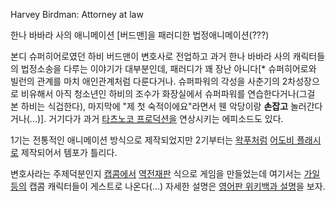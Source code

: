 Harvey Birdman: Attorney at law

한나 바바라 사의 애니메이션 [버드맨]을 패러디한 법정애니메이션(???)

본디 슈퍼히어로였던 하비 버드맨이 변호사로 전업하고 과거 한나 바바라 사의 캐릭터들의 법정소송을 다루는 이야기가 대부분인데, 패러디가 꽤 장난 아니다[* 슈퍼히어로와 빌런의 관계를 마치 애인관계처럼 다룬다거나.  슈퍼파워의 각성을 사춘기의 2차성장으로 비유해서 아직 청소년인 하비의 조수가 화장실에서 슈퍼파워를 연습한다거나(그걸 본 하비는 식겁한다), 마지막에 "제 첫 숙적이에요"라면서 웬 악당이랑 '''손잡고''' 놀러간다거나(...)].  거기다가 과거 [[타츠노코 프로덕션]]을 연상시키는 에피소드도 있다.

1기는 전통적인 애니메이션 방식으로 제작되었지만 2기부터는 [[왁푸]]처럼 [[어도비 플래시]]로 제작되어서 템포가 틀리다.

변호사라는 주제덕분인지 [[캡콤]]에서 [[역전재판]] 식으로 게임을 만들었는데 여기서는 [[가일]]등의 캡콤 캐릭터들이 게스트로 나온다(...) 자세한 설명은 [http://en.wikipedia.org/wiki/Harvey_Birdman:_Attorney_at_Law_%28video_game%29 영어판 위키백과 설명]을 보자.
